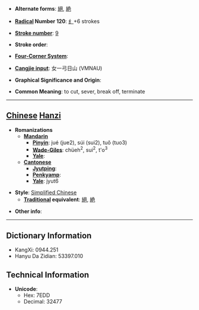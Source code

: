* '''Alternate forms''': [[絕]], [[絶]]

* '''[[Wiktionary:Chinese radical index| Radical]] Number 120''': [[Wiktionary:Chinese radical index 纟|纟]]+6 strokes

* '''[[Wiktionary:Chinese total strokes index|Stroke number]]''': [[Wiktionary:Chinese total strokes index 9|9]]

* '''Stroke order''': 

* '''[[Wiktionary:Chinese four corner index|Four-Corner System]]''': 

* '''[[Wiktionary:Chinese Cangjie index|Cangjie input]]''': 女一弓日山 (VMNAU)

* '''Graphical Significance and Origin''': 

* '''Common Meaning''': to cut, sever, break off, terminate

----

== [[Chinese]] [[Hanzi]] ==

* '''Romanizations'''
** '''[[Mandarin]]'''
*** '''[[Pinyin]]''': jué (jue2), súi (sui2), tuǒ (tuo3)
*** '''[[Wade-Giles]]''': chüeh<sup>2</sup>, sui<sup>2</sup>, t'o<sup>3</sup>
*** '''[[Yale]]''': 
** '''[[Cantonese]]'''
*** '''[[Jyutping]]''':
*** '''[[Penkyamp]]''': 
*** '''[[Yale]]''': jyut6

* '''Style''': [[Simplified Chinese]] 
** '''[[Traditional Chinese|Traditional]] equivalent''': [[絕]], [[絶]]

* '''Other info''': 

----

== Dictionary Information ==

* KangXi: 0944.251
* Hanyu Da Zidian: 53397.010

== Technical Information ==

* '''Unicode''':
** Hex: 7EDD
** Decimal: 32477